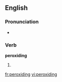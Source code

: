 
==English==

===Pronunciation===
* {{rhymes|aɪdɪŋ}}

===Verb===
'''peroxiding'''

# {{present participle of|[[peroxide]]}}

[[fr:peroxiding]]
[[vi:peroxiding]]